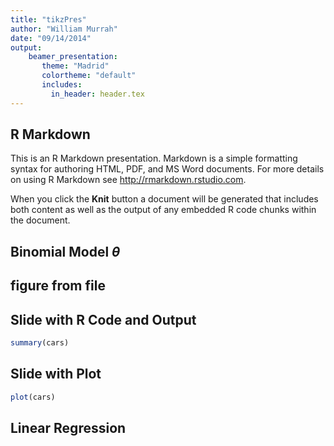 ```yaml
---
title: "tikzPres"
author: "William Murrah"
date: "09/14/2014"
output: 
    beamer_presentation:
       theme: "Madrid"
       colortheme: "default"
       includes:
         in_header: header.tex
---
```


## R Markdown

This is an R Markdown presentation. Markdown is a simple formatting syntax for authoring HTML, PDF, and MS Word documents. For more details on using R Markdown see <http://rmarkdown.rstudio.com>.

When you click the **Knit** button a document will be generated that includes both content as well as the output of any embedded R code chunks within the document.

## Binomial Model $\theta$

\begin{figure}
\centering
\begin{tikzpicture}
\tikzstyle{main}=[circle, minimum size = 10mm, thick, draw =black!80, node distance = 16mm]
\tikzstyle{connect}=[-latex, thick]
\tikzstyle{box}=[rectangle, draw=black!100, minimum size=10mm]

% 2. Nodes
%%%%%%%%%%
\node[box, fill=black!10] (K) {K};
\node[box, fill=black!10] (N) [right=of K] {N};
\node[main, fill=white!100, double] (theta) [above=of K] {$\theta$};
\node[main, fill=white!100] (ptheta) [above=of N] {$\theta \%$}; 
\node [anchor=east, text width=4cm] (dists) at (10, 1.5) {
          $K \sim Binomial(\theta, N)$\\
          $\theta = \theta \% / 100$ \\
          $\theta \% \sim Uniform(0, 100)$};
% 3. Arrows
%%%%%%%%%%%
\path (N)      edge [connect] (K)
      (theta)  edge [connect] (K)
      (ptheta) edge [connect] (theta);

\end{tikzpicture}
\end{figure}


## figure from file
\begin{center}
   \includegraphics{figure.pdf}
\end{center}
## Slide with R Code and Output

```r
summary(cars)
```

## Slide with Plot

```r
plot(cars)
```

## Linear Regression

\begin{tikzpicture}[
    thick,
    >=stealth',
    dot/.style = {
      draw,
      fill = white,
      circle,
      inner sep = 0pt,
      minimum size = 4pt
    }
  ]
  \coordinate (O) at (0,0);
  \draw[->] (-0.3,0) -- (8,0) coordinate[label = {below:$x$}] (xmax);
  \draw[->] (0,-0.3) -- (0,5) coordinate[label = {right:$f(x)$}] (ymax);
  \path[name path=x] (0.3,0.5) -- (6.7,4.7);
  \path[name path=y] plot[smooth] coordinates {(-0.3,2) (2,1.5) (4,2.8) (6,5)};
  \scope[name intersections = {of = x and y, name = i}]
    \fill[gray!20] (i-1) -- (i-2 |- i-1) -- (i-2) -- cycle;
    \draw      (0.3,0.5) -- (6.7,4.7) node[pos=0.8, below right] {Sekante};
    \draw[red] plot[smooth] coordinates {(-0.3,2) (2,1.5) (4,2.8) (6,5)};
    \draw (i-1) node[dot, label = {above:$P$}] (i-1) {} -- node[left]
      {$f(x_0)$} (i-1 |- O) node[dot, label = {below:$x_0$}] {};
    \path (i-2) node[dot, label = {above:$Q$}] (i-2) {} -- (i-2 |- i-1)
      node[dot] (i-12) {};
    \draw           (i-12) -- (i-12 |- O) node[dot,
                              label = {below:$x_0 + \varepsilon$}] {};
    \draw[blue, <->] (i-2) -- node[right] {$f(x_0 + \varepsilon) - f(x_0)$}
                              (i-12);
    \draw[blue, <->] (i-1) -- node[below] {$\varepsilon$} (i-12);
    \path       (i-1 |- O) -- node[below] {$\varepsilon$} (i-2 |- O);
    \draw[gray]      (i-2) -- (i-2 -| xmax);
    \draw[gray, <->] ([xshift = -0.5cm]i-2 -| xmax) -- node[fill = white]
      {$f(x_0 + \varepsilon)$}  ([xshift = -0.5cm]xmax);
  \endscope
\end{tikzpicture}
